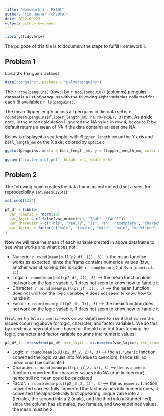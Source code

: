 ```yaml
---
title: "Homework 1 - P8105"
author: "Tim Hauser (th2899)"
date: 2022-09-23
output: github_document
---
```


```r
library(tidyverse)
```

The purpose of this file is to document the steps to fulfill Homework 1. 

## Problem 1

Load the Penguins dataset

```r
data("penguins", package = "palmerpenguins")
```

The `r nrow(penguins)` (rows) by `r ncol(penguins)` (columns) penguins dataset is a list of penguins with the following eight variables collected for each (if available): `r ls(penguins)`.

The mean flipper length across all penguins in the data set is `r round(mean(penguins$flipper_length_mm, na.rm=TRUE), 3)` mm. As a side note, in the mean calculation I ignored the NA value in row 4, because R by default returns a mean of NA if the data contains at least one NA.

Below is displayed a scatterplot with `flipper_length_mm` on the Y axis and `bill_length_mm` on the X axis, colored by `species`:

```r
ggplot(penguins, aes(x = bill_length_mm, y = flipper_length_mm, color = species)) + geom_point()
```

```r
ggsave("scatter_plot.pdf", height = 4, width = 6) 
```



## Problem 2

The following code creates the data frame as instructed (I set a seed for reproducibility `set.seed(1234)`):

```r
set.seed(1234)

p2_df = tibble(
  var_numeric = rnorm(10),
  var_logic = c(ifelse(var_numeric>0, "TRUE", "FALSE")),
  var_character = c("This", "really", "is", "an", "exemplary", "character", "vector", "of", "length", "ten"),
  var_factor = factor(c("male", "female", "male", "male", "undefined", "male", "female", "male", "male", "undefined"))
)
```

Now we will take the mean of each variable created in above dataframe to see what works and what does not:

* Numeric: `r round(mean(pull(p2_df, 1)), 3)` --> the mean function works as expected, since the frame contains numerical values (btw, another was of solving this is code: `r round(mean(p2_df$var_numeric), 3)`)
* Logic: `r round(mean(pull(p2_df, 2)), 3)` --> the mean function does not work on the logic variable, R does not seem to know how to handle it
* Character: `r round(mean(pull(p2_df, 3)), 3)` --> the mean function does not work on the logic variable, R does not seem to know how to handle it
* Factor: `r round(mean(pull(p2_df, 3)), 3)` --> the mean function does not work on the logic variable, R does not seem to know how to handle it

Next, we try let `as.numeric` work on our dataframe to see if that solves the issues occurring above for logic, character, and factor variables. We do this by creating a new dataframe based on the old one but transforming the logic, character and factor variable columns into numeric values:

```r
p2_df_2 = transform(p2_df, var_logic = as.numeric(var_logic), var_character = as.numeric(var_character), var_factor = as.numeric(var_factor))
```

* Logic: `r round(mean(pull(p2_df_2, 2)), 3)` --> the  `as.numeric` function converted the logic values into NA (due to coercion), hence still no mean could be calculated 
* Character: `r round(mean(pull(p2_df_2, 3)), 3)` --> the  `as.numeric` function converted the character values into NA (due to coercion), hence still no mean could be calculated 
* Factor: `r round(mean(pull(p2_df_2, 4)), 3)` --> the  `as.numeric` function converted successfully converted the factor values into numeric ones, it converted the alphabetically first appearing unique value into a 1 (female), the second into a 2 (male), and the third into a 3(undefined), since the column has six males, two females, and two undefined values, the mean must be 2. 